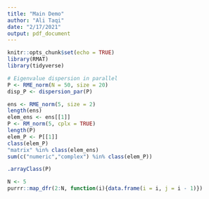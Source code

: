```yaml
---
title: "Main Demo"
author: "Ali Taqi"
date: "2/17/2021"
output: pdf_document
---
```


```r
knitr::opts_chunk$set(echo = TRUE)
library(RMAT)
library(tidyverse)
```

```r
# Eigenvalue dispersion in parallel
P <- RME_norm(N = 50, size = 20)
disp_P <- dispersion_par(P)
```

```r
ens <- RME_norm(5, size = 2)
length(ens)
elem_ens <- ens[[1]]
P <- RM_norm(5, cplx = TRUE)
length(P)
elem_P <- P[[1]]
class(elem_P)
"matrix" %in% class(elem_ens)
sum(c("numeric","complex") %in% class(elem_P))
```

```r
.arrayClass(P)
```


```r
N <- 5
purrr::map_dfr(2:N, function(i){data.frame(i = i, j = i - 1)})
```

